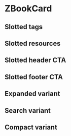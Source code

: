 
<Meta of={IndexStories} />

# ZBookCard

<Canvas>
  <Story of={IndexStories.AllProps} />
</Canvas>

## Slotted tags

<Canvas>
  <Story of={IndexStories.SlottedTags} />
</Canvas>

## Slotted resources

<Canvas>
  <Story of={IndexStories.SlottedResources} />
</Canvas>

## Slotted header CTA

<Canvas>
  <Story of={IndexStories.SlottedHeaderCta} />
</Canvas>

## Slotted footer CTA

<Canvas>
  <Story of={IndexStories.SlottedFooterCta} />
</Canvas>

## Expanded variant

<Canvas>
  <Story of={IndexStories.ExpandedVariant} />
</Canvas>

## Search variant

<Canvas>
  <Story of={IndexStories.SearchVariant} />
</Canvas>

## Compact variant

<Canvas>
  <Story of={IndexStories.CompactVariant} />
</Canvas>

<Controls />
